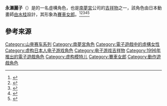 {{NoteTA
|G1=Games
}}
{{Infobox character
| series    = {{link-en|山脊赛车系列|Ridge Racer}}
| first     = {{link-en|Rave Racer}}（1995）<ref>''Retro Gamer'' issue 89 page 84.</ref>
| creator   = [[由水桂|由水桂]]
}}
{{japanese
|japanese=永瀬 麗子
|kana=ながせ れいこ
|romaji=Nagase Reiko 
}}

'''永瀨麗子'''（{{lang-ja|永瀬 麗子}}）是{{link-en|山脊赛车系列|Ridge Racer}}的一名虛構角色，也是[[南夢宮|南夢宮]]公司的[[吉祥物|吉祥物]]之一，該角色由日本動畫師[[由水桂|由水桂]]設計，其形象為[[賽車女郎|賽車女郎]]。<ref>{{cite news |author1=佐伯憲司 |title=ナムコ、PSP用「リッジレーサーズ」 ニトロシステムやワールドツアーズモードなどを紹介 |url=https://game.watch.impress.co.jp/docs/20041119/rrs.htm |agency=GAME Watch |date=2004-11-19 |accessdate=2021-04-10 |archive-date=2021-04-10 |archive-url=https://web.archive.org/web/20210410215449/https://game.watch.impress.co.jp/docs/20041119/rrs.htm |dead-url=no }}</ref><ref>{{cite news |author1=渡辺洋二 |title=シリーズ最新作がXbox 360で登場!! ナムコ、「リッジレーサー6」 |url=https://game.watch.impress.co.jp/docs/20051007/rr.htm |agency=GAME Watch |date=2005-10-07 |accessdate=2021-04-10 |archive-date=2021-04-10 |archive-url=https://web.archive.org/web/20210410215427/https://game.watch.impress.co.jp/docs/20051007/rr.htm |dead-url=no }}</ref><ref>{{cite news |author1=KEN |title=《實感賽車 3D》新銳主機登場 搶搭裸視 3D 熱潮《Ridge Racer 3D》 |url=https://gnn.gamer.com.tw/detail.php?sn=50044 |agency=巴哈姆特 |date=2011-01-07 |accessdate=2021-04-10 |archive-date=2021-04-10 |archive-url=https://web.archive.org/web/20210410215425/https://gnn.gamer.com.tw/detail.php?sn=50044 |dead-url=no }}</ref><ref>{{cite news |author1=土本学 |title=【Nintendo World 2011】『リッジレーサー3D』とリアル永瀬麗子 |url=https://www.inside-games.jp/article/2011/01/09/46746.html |agency=インサイド |date=2011-01-09 |accessdate=2021-04-10 |archive-date=2021-04-10 |archive-url=https://web.archive.org/web/20210410215428/https://www.inside-games.jp/article/2011/01/09/46746.html |dead-url=no }}</ref><ref>{{cite news |author1=Sam |title=PlayStation 2 今日迎接誕生 20 周年 無可撼動的遊樂器銷售紀錄霸主 |url=https://gnn.gamer.com.tw/detail.php?sn=193470 |agency=巴哈姆特 |date=2020-03-04 |accessdate=2021-04-10 |archive-date=2021-04-10 |archive-url=https://web.archive.org/web/20210410215425/https://gnn.gamer.com.tw/detail.php?sn=193470 |dead-url=no }}</ref>

==參考來源==
{{reflist}}

{{山脊赛车系列}}

{{DEFAULTSORT:Nagase Reiko}}
[[Category:山脊赛车系列|Category:山脊赛车系列]]
[[Category:南夢宮角色|Category:南夢宮角色]]
[[Category:電子遊戲中的虛構女性|Category:電子遊戲中的虛構女性]]
[[Category:虚构日本人电子游戏角色|Category:虚构日本人电子游戏角色]]
[[Category:电子游戏吉祥物|Category:电子游戏吉祥物]]
[[Category:1996年推出的電子遊戲角色|Category:1996年推出的電子遊戲角色]]
[[Category:虚构模特儿|Category:虚构模特儿]]
[[Category:賽車女郎|Category:賽車女郎]]
[[Category:動作遊戲角色|Category:動作遊戲角色]]

{{bandaiNamco-stub}}
{{Fict-char-stub}}